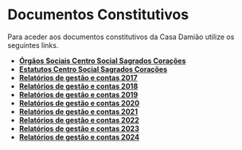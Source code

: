 # Documentos Constitutivos

Para aceder aos documentos constitutivos da Casa Damião utilize os seguintes links.

- [**Órgãos Sociais Centro Social Sagrados Corações**](https://casadamiao.pt/uploads/orgao-sociais-centro-social-sagrados-coracoes-2023.pdf)
- [**Estatutos Centro Social Sagrados Corações**](https://casadamiao.pt/uploads/estatutos-centro-social-sagrados-coracoes-2019.pdf)
- [**Relatórios de gestão e contas 2017**](https://casadamiao.pt/uploads/relatorio-de-gestao-e-contas-2017.pdf)
- [**Relatórios de gestão e contas 2018**](https://casadamiao.pt/uploads/relatorio-de-gestao-e-contas-2018.pdf)
- [**Relatórios de gestão e contas 2019**](https://casadamiao.pt/uploads/relatorio-de-gestao-e-contas-2019.pdf)
- [**Relatórios de gestão e contas 2020**](https://casadamiao.pt/uploads/relatorio-de-gestao-e-contas-2020.pdf)
- [**Relatórios de gestão e contas 2021**](https://casadamiao.pt/uploads/relatorio-de-gestao-e-contas-2021.pdf)
- [**Relatórios de gestão e contas 2022**](https://casadamiao.pt/uploads/relatorio-de-gestao-e-contas-2022.pdf)
- [**Relatórios de gestão e contas 2023**](https://casadamiao.pt/uploads/relatorio-de-gestao-e-contas-2023.pdf)
- [**Relatórios de gestão e contas 2024**](https://casadamiao.pt/uploads/relatorio-de-gestao-e-contas-2024.pdf)
